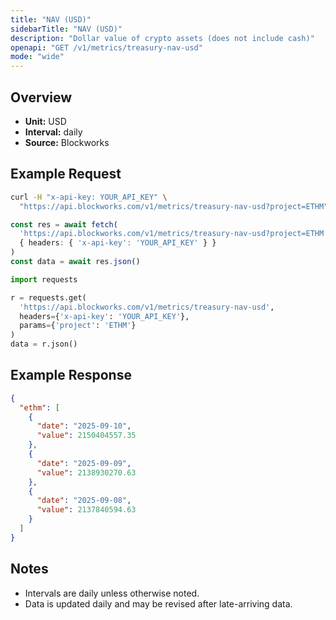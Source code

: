 ```yaml
---
title: "NAV (USD)"
sidebarTitle: "NAV (USD)"
description: "Dollar value of crypto assets (does not include cash)"
openapi: "GET /v1/metrics/treasury-nav-usd"
mode: "wide"
---
```


## Overview

- **Unit:** USD
- **Interval:** daily
- **Source:** Blockworks

## Example Request

<CodeGroup>

```bash cURL
curl -H "x-api-key: YOUR_API_KEY" \
  "https://api.blockworks.com/v1/metrics/treasury-nav-usd?project=ETHM"
```

```typescript TypeScript
const res = await fetch(
  'https://api.blockworks.com/v1/metrics/treasury-nav-usd?project=ETHM',
  { headers: { 'x-api-key': 'YOUR_API_KEY' } }
)
const data = await res.json()
```

```python Python
import requests

r = requests.get(
  'https://api.blockworks.com/v1/metrics/treasury-nav-usd',
  headers={'x-api-key': 'YOUR_API_KEY'},
  params={'project': 'ETHM'}
)
data = r.json()
```

</CodeGroup>

## Example Response

```json
{
  "ethm": [
    {
      "date": "2025-09-10",
      "value": 2150404557.35
    },
    {
      "date": "2025-09-09",
      "value": 2138930270.63
    },
    {
      "date": "2025-09-08",
      "value": 2137840594.63
    }
  ]
}
```

## Notes
- Intervals are daily unless otherwise noted.
- Data is updated daily and may be revised after late-arriving data.